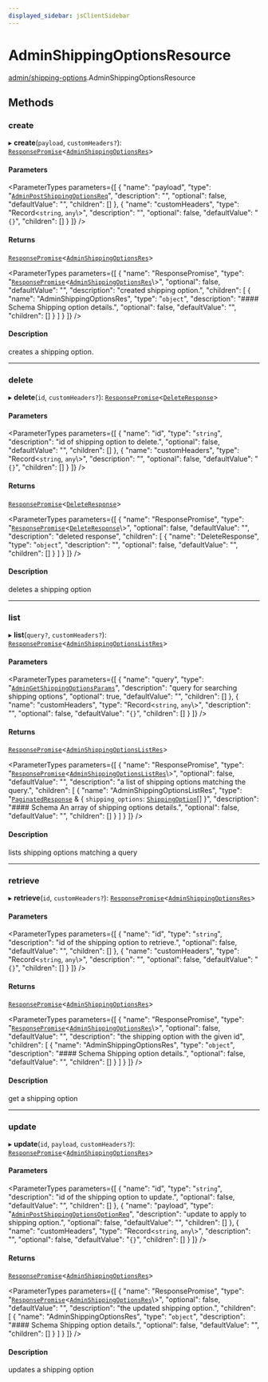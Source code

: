 ```yaml
---
displayed_sidebar: jsClientSidebar
---
```



# AdminShippingOptionsResource

[admin/shipping-options](../../modules/admin_shipping_options.mdx).AdminShippingOptionsResource

## Methods

### create

▸ **create**(`payload`, `customHeaders?`): [`ResponsePromise`](../../swaps/modules/swaps.internal.mdx#responsepromise)<[`AdminShippingOptionsRes`](../../internal/modules/admin_discounts.internal.internal.mdx#adminshippingoptionsres)\>

#### Parameters

<ParameterTypes parameters={[
  {
    "name": "payload",
    "type": "[`AdminPostShippingOptionsReq`](../../internal/classes/admin_discounts.internal.internal.AdminPostShippingOptionsReq.mdx)",
    "description": "",
    "optional": false,
    "defaultValue": "",
    "children": []
  },
  {
    "name": "customHeaders",
    "type": "Record<`string`, `any`\\>",
    "description": "",
    "optional": false,
    "defaultValue": "`{}`",
    "children": []
  }
]} />

#### Returns

[`ResponsePromise`](../../swaps/modules/swaps.internal.mdx#responsepromise)<[`AdminShippingOptionsRes`](../../internal/modules/admin_discounts.internal.internal.mdx#adminshippingoptionsres)\>

<ParameterTypes parameters={[
  {
    "name": "ResponsePromise",
    "type": "[`ResponsePromise`](../../swaps/modules/swaps.internal.mdx#responsepromise)<[`AdminShippingOptionsRes`](../../internal/modules/admin_discounts.internal.internal.mdx#adminshippingoptionsres)\\>",
    "optional": false,
    "defaultValue": "",
    "description": "created shipping option.",
    "children": [
      {
        "name": "AdminShippingOptionsRes",
        "type": "`object`",
        "description": "#### Schema Shipping option details.",
        "optional": false,
        "defaultValue": "",
        "children": []
      }
    ]
  }
]} />

#### Description

creates a shipping option.

___

### delete

▸ **delete**(`id`, `customHeaders?`): [`ResponsePromise`](../../swaps/modules/swaps.internal.mdx#responsepromise)<[`DeleteResponse`](../../internal/modules/admin_discounts.internal.internal.mdx#deleteresponse)\>

#### Parameters

<ParameterTypes parameters={[
  {
    "name": "id",
    "type": "`string`",
    "description": "id of shipping option to delete.",
    "optional": false,
    "defaultValue": "",
    "children": []
  },
  {
    "name": "customHeaders",
    "type": "Record<`string`, `any`\\>",
    "description": "",
    "optional": false,
    "defaultValue": "`{}`",
    "children": []
  }
]} />

#### Returns

[`ResponsePromise`](../../swaps/modules/swaps.internal.mdx#responsepromise)<[`DeleteResponse`](../../internal/modules/admin_discounts.internal.internal.mdx#deleteresponse)\>

<ParameterTypes parameters={[
  {
    "name": "ResponsePromise",
    "type": "[`ResponsePromise`](../../swaps/modules/swaps.internal.mdx#responsepromise)<[`DeleteResponse`](../../internal/modules/admin_discounts.internal.internal.mdx#deleteresponse)\\>",
    "optional": false,
    "defaultValue": "",
    "description": "deleted response",
    "children": [
      {
        "name": "DeleteResponse",
        "type": "`object`",
        "description": "",
        "optional": false,
        "defaultValue": "",
        "children": []
      }
    ]
  }
]} />

#### Description

deletes a shipping option

___

### list

▸ **list**(`query?`, `customHeaders?`): [`ResponsePromise`](../../swaps/modules/swaps.internal.mdx#responsepromise)<[`AdminShippingOptionsListRes`](../../internal/modules/admin_discounts.internal.internal.mdx#adminshippingoptionslistres)\>

#### Parameters

<ParameterTypes parameters={[
  {
    "name": "query",
    "type": "[`AdminGetShippingOptionsParams`](../../internal/classes/admin_discounts.internal.internal.AdminGetShippingOptionsParams.mdx)",
    "description": "query for searching shipping options",
    "optional": true,
    "defaultValue": "",
    "children": []
  },
  {
    "name": "customHeaders",
    "type": "Record<`string`, `any`\\>",
    "description": "",
    "optional": false,
    "defaultValue": "`{}`",
    "children": []
  }
]} />

#### Returns

[`ResponsePromise`](../../swaps/modules/swaps.internal.mdx#responsepromise)<[`AdminShippingOptionsListRes`](../../internal/modules/admin_discounts.internal.internal.mdx#adminshippingoptionslistres)\>

<ParameterTypes parameters={[
  {
    "name": "ResponsePromise",
    "type": "[`ResponsePromise`](../../swaps/modules/swaps.internal.mdx#responsepromise)<[`AdminShippingOptionsListRes`](../../internal/modules/admin_discounts.internal.internal.mdx#adminshippingoptionslistres)\\>",
    "optional": false,
    "defaultValue": "",
    "description": "a list of shipping options matching the query.",
    "children": [
      {
        "name": "AdminShippingOptionsListRes",
        "type": "[`PaginatedResponse`](../../admin_batch_jobs/modules/admin_batch_jobs.internal.mdx#paginatedresponse) & { `shipping_options`: [`ShippingOption`](../../internal/classes/admin_collections.internal.ShippingOption.mdx)[]  }",
        "description": "#### Schema An array of shipping options details.",
        "optional": false,
        "defaultValue": "",
        "children": []
      }
    ]
  }
]} />

#### Description

lists shipping options matching a query

___

### retrieve

▸ **retrieve**(`id`, `customHeaders?`): [`ResponsePromise`](../../swaps/modules/swaps.internal.mdx#responsepromise)<[`AdminShippingOptionsRes`](../../internal/modules/admin_discounts.internal.internal.mdx#adminshippingoptionsres)\>

#### Parameters

<ParameterTypes parameters={[
  {
    "name": "id",
    "type": "`string`",
    "description": "id of the shipping option to retrieve.",
    "optional": false,
    "defaultValue": "",
    "children": []
  },
  {
    "name": "customHeaders",
    "type": "Record<`string`, `any`\\>",
    "description": "",
    "optional": false,
    "defaultValue": "`{}`",
    "children": []
  }
]} />

#### Returns

[`ResponsePromise`](../../swaps/modules/swaps.internal.mdx#responsepromise)<[`AdminShippingOptionsRes`](../../internal/modules/admin_discounts.internal.internal.mdx#adminshippingoptionsres)\>

<ParameterTypes parameters={[
  {
    "name": "ResponsePromise",
    "type": "[`ResponsePromise`](../../swaps/modules/swaps.internal.mdx#responsepromise)<[`AdminShippingOptionsRes`](../../internal/modules/admin_discounts.internal.internal.mdx#adminshippingoptionsres)\\>",
    "optional": false,
    "defaultValue": "",
    "description": "the shipping option with the given id",
    "children": [
      {
        "name": "AdminShippingOptionsRes",
        "type": "`object`",
        "description": "#### Schema Shipping option details.",
        "optional": false,
        "defaultValue": "",
        "children": []
      }
    ]
  }
]} />

#### Description

get a shipping option

___

### update

▸ **update**(`id`, `payload`, `customHeaders?`): [`ResponsePromise`](../../swaps/modules/swaps.internal.mdx#responsepromise)<[`AdminShippingOptionsRes`](../../internal/modules/admin_discounts.internal.internal.mdx#adminshippingoptionsres)\>

#### Parameters

<ParameterTypes parameters={[
  {
    "name": "id",
    "type": "`string`",
    "description": "id of the shipping option to update.",
    "optional": false,
    "defaultValue": "",
    "children": []
  },
  {
    "name": "payload",
    "type": "[`AdminPostShippingOptionsOptionReq`](../../internal/classes/admin_discounts.internal.internal.AdminPostShippingOptionsOptionReq.mdx)",
    "description": "update to apply to shipping option.",
    "optional": false,
    "defaultValue": "",
    "children": []
  },
  {
    "name": "customHeaders",
    "type": "Record<`string`, `any`\\>",
    "description": "",
    "optional": false,
    "defaultValue": "`{}`",
    "children": []
  }
]} />

#### Returns

[`ResponsePromise`](../../swaps/modules/swaps.internal.mdx#responsepromise)<[`AdminShippingOptionsRes`](../../internal/modules/admin_discounts.internal.internal.mdx#adminshippingoptionsres)\>

<ParameterTypes parameters={[
  {
    "name": "ResponsePromise",
    "type": "[`ResponsePromise`](../../swaps/modules/swaps.internal.mdx#responsepromise)<[`AdminShippingOptionsRes`](../../internal/modules/admin_discounts.internal.internal.mdx#adminshippingoptionsres)\\>",
    "optional": false,
    "defaultValue": "",
    "description": "the updated shipping option.",
    "children": [
      {
        "name": "AdminShippingOptionsRes",
        "type": "`object`",
        "description": "#### Schema Shipping option details.",
        "optional": false,
        "defaultValue": "",
        "children": []
      }
    ]
  }
]} />

#### Description

updates a shipping option
